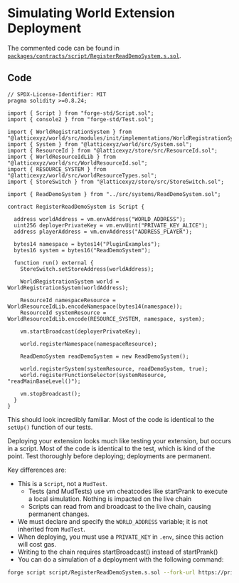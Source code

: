 # Simulating World Extension Deployment

The commented code can be found in [`packages/contracts/script/RegisterReadDemoSystem.s.sol`](https://github.com/primodiumxyz/developer/tree/main/examples/ReadDemo/packages/contracts/script/RegisterReadDemoSystem.s.sol).

## Code

```solidity filename="examples/ReadDemo/packages/contracts/script/RegisterReadDemoSystem.s.sol" showLineNumbers
// SPDX-License-Identifier: MIT
pragma solidity >=0.8.24;

import { Script } from "forge-std/Script.sol";
import { console2 } from "forge-std/Test.sol";

import { WorldRegistrationSystem } from "@latticexyz/world/src/modules/init/implementations/WorldRegistrationSystem.sol";
import { System } from "@latticexyz/world/src/System.sol";
import { ResourceId } from "@latticexyz/store/src/ResourceId.sol";
import { WorldResourceIdLib } from "@latticexyz/world/src/WorldResourceId.sol";
import { RESOURCE_SYSTEM } from "@latticexyz/world/src/worldResourceTypes.sol";
import { StoreSwitch } from "@latticexyz/store/src/StoreSwitch.sol";

import { ReadDemoSystem } from "../src/systems/ReadDemoSystem.sol";

contract RegisterReadDemoSystem is Script {

  address worldAddress = vm.envAddress("WORLD_ADDRESS");
  uint256 deployerPrivateKey = vm.envUint("PRIVATE_KEY_ALICE");
  address playerAddress = vm.envAddress("ADDRESS_PLAYER");

  bytes14 namespace = bytes14("PluginExamples");
  bytes16 system = bytes16("ReadDemoSystem");

  function run() external {
    StoreSwitch.setStoreAddress(worldAddress);

    WorldRegistrationSystem world = WorldRegistrationSystem(worldAddress);

    ResourceId namespaceResource = WorldResourceIdLib.encodeNamespace(bytes14(namespace));
    ResourceId systemResource = WorldResourceIdLib.encode(RESOURCE_SYSTEM, namespace, system);

    vm.startBroadcast(deployerPrivateKey);

    world.registerNamespace(namespaceResource);

    ReadDemoSystem readDemoSystem = new ReadDemoSystem();

    world.registerSystem(systemResource, readDemoSystem, true);
    world.registerFunctionSelector(systemResource, "readMainBaseLevel()");

    vm.stopBroadcast();
  }
}
```

This should look incredibly familiar. Most of the code is identical to the `setUp()` function of our tests.

Deploying your extension looks much like testing your extension, but occurs in a script. Most of the code is identical to the test, which is kind of the point. Test thoroughly before deploying; deployments are permanent.

Key differences are:

- This is a `Script`, not a `MudTest`.
  - Tests (and MudTests) use vm cheatcodes like startPrank to execute a local simulation. Nothing is impacted on the live chain
  - Scripts can read from and broadcast to the live chain, causing permanent changes.
- We must declare and specify the `WORLD_ADDRESS` variable; it is not inherited from `MudTest`.
- When deploying, you must use a `PRIVATE_KEY` in `.env`, since this action will cost gas.
- Writing to the chain requires startBroadcast() instead of startPrank()
- You can do a simulation of a deployment with the following command:

```bash
forge script script/RegisterReadDemoSystem.s.sol --fork-url https://primodium-sepolia.rpc.caldera.xyz/http
```
